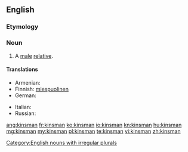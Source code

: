 ==English==

===Etymology===
{{suffix|kin|alt1=kin’s|man}}

===Noun===
{{en-noun|kinsmen}}

# A [[male]] [[relative]].

====Translations====
{{trans-top|male relative}}
* Armenian: {{t-|hy|ազգական|tr=azgakan}}
* Finnish: [[miespuolinen#Finnish|miespuolinen]] {{t+|fi|sukulainen}}
* German: {{t+|de|Verwandter|m}}
{{trans-mid}}
* Italian: {{t-|it|parente|m}}
* Russian: {{t+|ru|родственник|m}}
{{trans-bottom}}

[[Category:English nouns with irregular plurals]]

[[ang:kinsman]]
[[fr:kinsman]]
[[ko:kinsman]]
[[io:kinsman]]
[[kn:kinsman]]
[[hu:kinsman]]
[[mg:kinsman]]
[[my:kinsman]]
[[pl:kinsman]]
[[te:kinsman]]
[[vi:kinsman]]
[[zh:kinsman]]